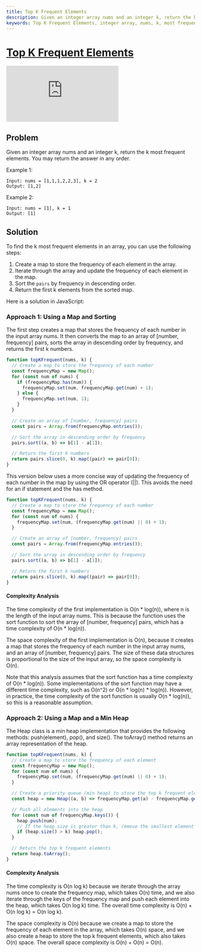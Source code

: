 ```yaml
---
title: Top K Frequent Elements
description: Given an integer array nums and an integer k, return the k most frequent elements. You may return the answer in any order. Three approaches to solve the problem are discussed, with time and space complexity analysis.
keywords: Top K Frequent Elements, integer array, nums, k, most frequent elements, order, example, input, output, solution, map, frequency, element, iterate, array, sort, pairs, descending order, JavaScript, approach, number, array of number, frequency pairs, first k numbers, OR operator, if statement, has method, time complexity, O(n log(n)), space complexity, sort function, min heap, Heap class, push, pop, size, toArray, frequency map, element, min heap, pair, push, pop, top k elements
---
```



# [Top K Frequent Elements](https://leetcode.com/problems/top-k-frequent-elements/) <DifficultyChip difficulty="medium" />

<div className="iframe-container">
	<iframe className="responsive-iframe" src="https://www.youtube.com/embed/YPTqKIgVk-k"
					title="YouTube video player" frameBorder="0"
					allow="accelerometer; autoplay; clipboard-write; encrypted-media; gyroscope; picture-in-picture"
					allowFullScreen></iframe>
</div>

## Problem

Given an integer array nums and an integer k, return the k most frequent elements. You may return the answer in any order.

Example 1:

```text
Input: nums = [1,1,1,2,2,3], k = 2
Output: [1,2]
```

Example 2:

```text
Input: nums = [1], k = 1
Output: [1]
```

## Solution

To find the k most frequent elements in an array, you can use the following steps:

1. Create a map to store the frequency of each element in the array.
2. Iterate through the array and update the frequency of each element in the map.
3. Sort the `pairs` by frequency in descending order.
4. Return the first k elements from the sorted map.

Here is a solution in JavaScript:

### Approach 1: Using a Map and Sorting

The first step creates a map that stores the frequency of each number in the input array nums. It then converts the map to an array of [number, frequency] pairs, sorts the array in descending order by frequency, and returns the first k numbers.

```javascript
function topKFrequent(nums, k) {
  // Create a map to store the frequency of each number
  const frequencyMap = new Map();
  for (const num of nums) {
    if (frequencyMap.has(num)) {
      frequencyMap.set(num, frequencyMap.get(num) + 1);
    } else {
      frequencyMap.set(num, 1);
    }
  }

  // Create an array of [number, frequency] pairs
  const pairs = Array.from(frequencyMap.entries());

  // Sort the array in descending order by frequency
  pairs.sort((a, b) => b[1] - a[1]);

  // Return the first k numbers
  return pairs.slice(0, k).map((pair) => pair[0]);
}
```

This version below uses a more concise way of updating the frequency of each number in the map by using the OR operator (||). This avoids the need for an if statement and the has method.

```javascript
function topKFrequent(nums, k) {
  // Create a map to store the frequency of each number
  const frequencyMap = new Map();
  for (const num of nums) {
    frequencyMap.set(num, (frequencyMap.get(num) || 0) + 1);
  }

  // Create an array of [number, frequency] pairs
  const pairs = Array.from(frequencyMap.entries());

  // Sort the array in descending order by frequency
  pairs.sort((a, b) => b[1] - a[1]);

  // Return the first k numbers
  return pairs.slice(0, k).map((pair) => pair[0]);
}
```

#### Complexity Analysis

The time complexity of the first implementation is O(n * log(n)), where n is the length of the input array nums. This is because the function uses the sort function to sort the array of [number, frequency] pairs, which has a time complexity of O(n * log(n)).

The space complexity of the first implementation is O(n), because it creates a map that stores the frequency of each number in the input array nums, and an array of [number, frequency] pairs. The size of these data structures is proportional to the size of the input array, so the space complexity is O(n).

Note that this analysis assumes that the sort function has a time complexity of O(n * log(n)). Some implementations of the sort function may have a different time complexity, such as O(n^2) or O(n * log(n) * log(n)). However, in practice, the time complexity of the sort function is usually O(n * log(n)), so this is a reasonable assumption.

### Approach 2: Using a Map and a Min Heap

The Heap class is a min heap implementation that provides the following methods: push(element), pop(), and size(). The toArray() method returns an array representation of the heap.

```javascript
function topKFrequent(nums, k) {
  // Create a map to store the frequency of each element
  const frequencyMap = new Map();
  for (const num of nums) {
    frequencyMap.set(num, (frequencyMap.get(num) || 0) + 1);
  }

  // Create a priority queue (min heap) to store the top k frequent elements
  const heap = new Heap((a, b) => frequencyMap.get(a) - frequencyMap.get(b));

  // Push all elements into the heap
  for (const num of frequencyMap.keys()) {
    heap.push(num);
    // If the heap size is greater than k, remove the smallest element from the heap
    if (heap.size() > k) heap.pop();
  }

  // Return the top k frequent elements
  return heap.toArray();
}
```

#### Complexity Analysis

The time complexity is O(n log k) because we iterate through the array nums once to create the frequency map, which takes O(n) time, and we also iterate through the keys of the frequency map and push each element into the heap, which takes O(n log k) time. The overall time complexity is O(n) + O(n log k) = O(n log k).

The space complexity is O(n) because we create a map to store the frequency of each element in the array, which takes O(n) space, and we also create a heap to store the top k frequent elements, which also takes O(n) space. The overall space complexity is O(n) + O(n) = O(n).

